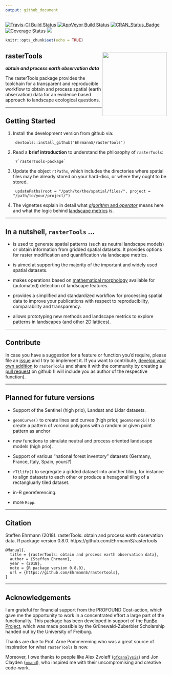```yaml
---
output: github_document
---
```


[![Travis-CI Build Status](https://travis-ci.org/EhrmannS/rasterTools.svg?branch=master)](https://travis-ci.org/EhrmannS/rasterTools)
[![AppVeyor Build Status](https://ci.appveyor.com/api/projects/status/github/EhrmannS/rasterTools?branch=master&svg=true)](https://ci.appveyor.com/project/EhrmannS/rasterTools)
[![CRAN_Status_Badge](http://www.r-pkg.org/badges/version/rasterTools)](https://cran.r-project.org/package=rasterTools)
[![Coverage Status](https://img.shields.io/codecov/c/github/EhrmannS/rasterTools/master.svg)](https://codecov.io/github/EhrmannS/rasterTools?branch=master)
[![](http://cranlogs.r-pkg.org/badges/grand-total/rasterTools)](http://cran.rstudio.com/web/packages/rasterTools/index.html)

```r
knitr::opts_chunk$set(echo = TRUE)
```


<i class="fas fa-chess-board"></i> **rasterTools** <img src="logo.png" align="right" height="200" />
------------------------------------------------------------


***obtain and process earth observation data***

The rasterTools package provides the toolchain for a transparent and reproducible workflow to obtain and process spatial (earth observation) data for an evidence based approach to landscape ecological questions.

___________________________________________


Getting Started
------------------------------------------------------------


1) Install the development version from github via:

        devtools::install_github('EhrmannS/rasterTools')
        
2) Read a **brief introduction** to understand the philosophy of `rasterTools`:

        ?`rasterTools-package`

3) Update the object `rtPaths`, which includes the directories where spatial files may be already stored on your hard-disc, or where they ought to be stored.

        updatePaths(root = "/path/to/the/spatial/files/", project = "/path/to/your/project/")

4) The vignettes explain in detail what [*algorithm* and *operator*](articles/introduction.html) means here and what the logic behind [landscape metrics](articles/landscape_metrics.html) is.

___________________________________________


In a nutshell, `rasterTools` ...
------------------------------------------------------------


- is used to generate spatial patterns (such as neutral landscape models) or obtain information from gridded spatial datasets. It provides options for raster modification and quantification via landscape metrics.

- is aimed at supporting the majority of the important and widely used spatial datasets.

- makes operations based on [mathematical morphology](https://en.wikipedia.org/wiki/Mathematical_morphology) available for (automated) detection of landscape features.

- provides a simplified and standardized workflow for processing spatial data to improve your publications with respect to reproducibility, comparability and transparency.

- allows prototyping new methods and landscape metrics to explore patterns in landscapes (and other 2D lattices).

___________________________________________


Contribute
------------------------------------------------------------


In case you have a suggestion for a feature or function you'd require, please file an [issue](https://github.com/EhrmannS/rastertools/issues) and I try to implement it. If you want to contribute, [develop your own addition](articles/contribute.html) to `rasterTools` and share it with the community by creating a [pull request](https://github.com/EhrmannS/rastertools/pulls) on github (I will include you as author of the respective function).

___________________________________________


Planned for future versions
------------------------------------------------------------


- Support of the Sentinel (high prio), Landsat and Lidar datasets.

- `geomCurve()` to create lines and curves (high prio); `geomVoronoi()` to create a pattern of voronoi polygons with a random or given point pattern as anchor

- new functions to simulate neutral and process oriented landscape models (high prio).

- Support of various "national forest inventory" datasets (Germany, France, Italy, Spain, yours?)

- `rTilify()` to segregate a gidded dataset into another tiling, for instance to align datasets to each other or produce a hexagonal tiling of a rectangluarly tiled dataset.

- in-R georeferencing.

- more `Rcpp`.

___________________________________________


Citation
------------------------------------------------------------


Steffen Ehrmann (2018). rasterTools: obtain and process earth observation data. R package version 0.8.0. https://github.com/EhrmannS/rastertools

```
@Manual{,
  title = {rasterTools: obtain and process earth observation data},
  author = {Steffen Ehrmann},
  year = {2018},
  note = {R package version 0.8.0},
  url = {https://github.com/EhrmannS/rastertools},
}
```
___________________________________________


Acknowledgements
------------------------------------------------------------

I am grateful for financial support from the PROFOUND Cost-action, which gave me the opportunity to work in a concentrated effort a large part of the functionality. This package has been developed in support of the [FunBo Project](https://www.researchgate.net/project/Do-small-mammals-think-big-The-multiscale-ecology-of-small-mammals-and-their-functional-role-for-Borrelia-burgdorferi-FunBo), which was made possible by the Grünewald-Zuberbier Scholarship handed out by the University of Freiburg.

Thanks are due to Prof. Arne Pommerening who was a great source of inspiration for what `rasterTools` is now.

Moreover, I owe thanks to people like Alex Zvoleff ([`gfcanalysis`](ttp://azvoleff.com/gfcanalysis)) and Jon Clayden ([`mmand`](https://github.com/jonclayden/mmand)), who inspired me with their uncompromising and creative code-work.
